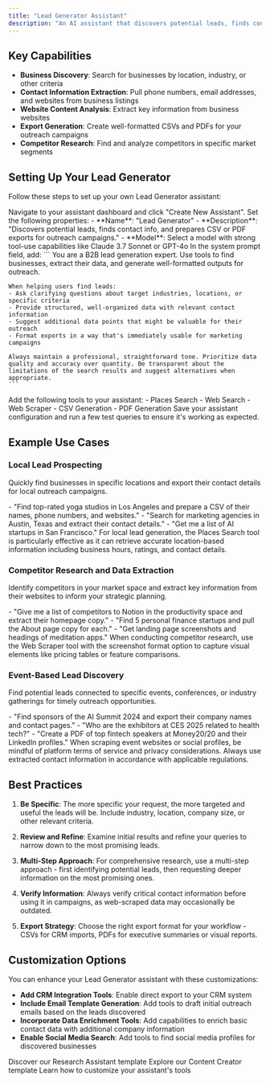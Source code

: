 ```yaml
---
title: "Lead Generator Assistant"
description: "An AI assistant that discovers potential leads, finds contact information, and prepares exports for outreach campaigns"
---
```


## Key Capabilities

- **Business Discovery**: Search for businesses by location, industry, or other criteria
- **Contact Information Extraction**: Pull phone numbers, email addresses, and websites from business listings
- **Website Content Analysis**: Extract key information from business websites
- **Export Generation**: Create well-formatted CSVs and PDFs for your outreach campaigns
- **Competitor Research**: Find and analyze competitors in specific market segments

## Setting Up Your Lead Generator

Follow these steps to set up your own Lead Generator assistant:

<Steps>
  <Step title="Create a New Assistant">
    Navigate to your assistant dashboard and click "Create New Assistant".
  </Step>

  <Step title="Configure the Basic Details">
    Set the following properties: 
    - **Name**: "Lead Generator" 
    - **Description**: "Discovers potential leads, finds contact info, and prepares CSV or PDF exports for outreach campaigns." 
    - **Model**: Select a model with strong tool-use capabilities like Claude 3.7 Sonnet or GPT-4o
  </Step>

  <Step title="Add the System Prompt">
    In the system prompt field, add: 
    ```
    You are a B2B lead generation expert. Use tools to find businesses, extract their data, and generate well-formatted outputs for outreach.
    
    When helping users find leads:
    - Ask clarifying questions about target industries, locations, or specific criteria
    - Provide structured, well-organized data with relevant contact information
    - Suggest additional data points that might be valuable for their outreach
    - Format exports in a way that's immediately usable for marketing campaigns
    
    Always maintain a professional, straightforward tone. Prioritize data quality and accuracy over quantity. Be transparent about the limitations of the search results and suggest alternatives when appropriate.
    ```
  </Step>

  <Step title="Attach Essential Tools">
    Add the following tools to your assistant: 
    - Places Search 
    - Web Search 
    - Web Scraper 
    - CSV Generation 
    - PDF Generation
  </Step>

  <Step title="Save and Test">
    Save your assistant configuration and run a few test queries to ensure it's working as expected.
  </Step>
</Steps>

## Example Use Cases

### Local Lead Prospecting

Quickly find businesses in specific locations and export their contact details for local outreach campaigns.

<Accordion title="Example Prompts">
  - "Find top-rated yoga studios in Los Angeles and prepare a CSV of their names, phone numbers, and websites."
  - "Search for marketing agencies in Austin, Texas and extract their contact details."
  - "Get me a list of AI startups in San Francisco."
</Accordion>

<Note>
  For local lead generation, the Places Search tool is particularly effective as it can retrieve accurate location-based information including business hours, ratings, and contact details.
</Note>

### Competitor Research and Data Extraction

Identify competitors in your market space and extract key information from their websites to inform your strategic planning.

<Accordion title="Example Prompts">
  - "Give me a list of competitors to Notion in the productivity space and extract their homepage copy."
  - "Find 5 personal finance startups and pull the About page copy for each."
  - "Get landing page screenshots and headings of meditation apps."
</Accordion>

<Tip>
  When conducting competitor research, use the Web Scraper tool with the screenshot format option to capture visual elements like pricing tables or feature comparisons.
</Tip>

### Event-Based Lead Discovery

Find potential leads connected to specific events, conferences, or industry gatherings for timely outreach opportunities.

<Accordion title="Example Prompts">
  - "Find sponsors of the AI Summit 2024 and export their company names and contact pages."
  - "Who are the exhibitors at CES 2025 related to health tech?"
  - "Create a PDF of top fintech speakers at Money20/20 and their LinkedIn profiles."
</Accordion>

<Warning>
  When scraping event websites or social profiles, be mindful of platform terms of service and privacy considerations. Always use extracted contact information in accordance with applicable regulations.
</Warning>

## Best Practices

1. **Be Specific**: The more specific your request, the more targeted and useful the leads will be. Include industry, location, company size, or other relevant criteria.

2. **Review and Refine**: Examine initial results and refine your queries to narrow down to the most promising leads.

3. **Multi-Step Approach**: For comprehensive research, use a multi-step approach - first identifying potential leads, then requesting deeper information on the most promising ones.

4. **Verify Information**: Always verify critical contact information before using it in campaigns, as web-scraped data may occasionally be outdated.

5. **Export Strategy**: Choose the right export format for your workflow - CSVs for CRM imports, PDFs for executive summaries or visual reports.

## Customization Options

You can enhance your Lead Generator assistant with these customizations:

- **Add CRM Integration Tools**: Enable direct export to your CRM system
- **Include Email Template Generation**: Add tools to draft initial outreach emails based on the leads discovered
- **Incorporate Data Enrichment Tools**: Add capabilities to enrich basic contact data with additional company information
- **Enable Social Media Search**: Add tools to find social media profiles for discovered businesses

<CardGroup>
  <Card
    title="Research Assistant"
    icon="magnifying-glass"
    href="/templates/research-assistant"
  >
    Discover our Research Assistant template
  </Card>
  <Card
    title="Content Creator"
    icon="pen-nib"
    href="/templates/content-creator"
  >
    Explore our Content Creator template
  </Card>
  <Card
    title="Customizing Tools"
    icon="wrench"
    href="/guides/customizing-tools"
  >
    Learn how to customize your assistant's tools
  </Card>
</CardGroup>
